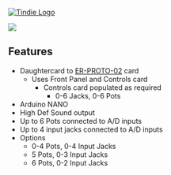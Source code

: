 <a href="https://www.tindie.com/products/land_boards/eurorack-prototyping-card-set-er-proto-02/" ><img src="http://land-boards.com/blwiki/images/5/51/Tindie-mediums.png" alt="Tindie Logo"></img></a>

<img src="http://land-boards.com/blwiki/images/d/dd/ER-PROTO-02-MOZZI-DB_P1080850-720PX.jpg"></img>

== Features ==

* Daughtercard to [http://land-boards.com/blwiki/index.php?title=ER-PROTO-02 ER-PROTO-02] card
** Uses Front Panel and Controls card
*** Controls card populated as required
**** 0-6 Jacks, 0-6 Pots
* Arduino NANO
* High Def Sound output
* Up to 6 Pots connected to A/D inputs
* Up to 4 input jacks connected to A/D inputs
* Options
** 0-4 Pots, 0-4 Input Jacks
** 5 Pots, 0-3 Input Jacks
** 6 Pots, 0-2 Input Jacks
